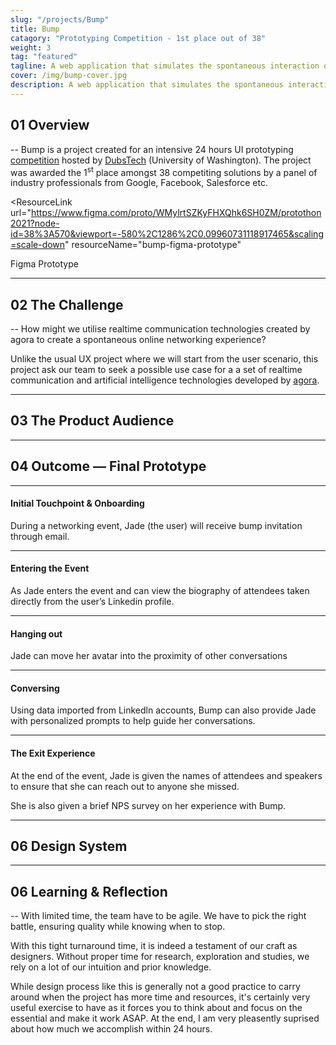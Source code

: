 ```yaml
---
slug: "/projects/Bump"
title: Bump
catagory: "Prototyping Competition - 1st place out of 38"
weight: 3
tag: "featured"
tagline: A web application that simulates the spontaneous interaction of real life networking events virtually.
cover: /img/bump-cover.jpg
description: A web application that simulates the spontaneous interaction of real life networking events virtually.
---
```


## 01 Overview

-- Bump is a project created for an intensive 24 hours UI prototyping [competition](https://www.protothon.info/) hosted by [DubsTech](https://dubstech.org/) (University of Washington). The project was awarded the 1<sup>st</sup> place amongst 38 competiting solutions by a panel of industry professionals from Google, Facebook, Salesforce etc.

<ProjectInfo>
  <ProjectInfoItem fieldName="My Role" value="Prototyping, Visual Design" />
  <ProjectInfoItem
    fieldName="Project Scope"
    value="24 Hours  Prototyping Competition"
  />
  <ProjectInfoItem fieldName="Tools" value="Figma, p5js" />
  <ProjectInfoItem
    fieldName="Team"
    value="David Mai, Sophia Wang, Alvin Leung"
  />
</ProjectInfo>

<ResourceLink
  url="https://www.figma.com/proto/WMylrtSZKyFHXQhk6SH0ZM/protothon2021?node-id=38%3A570&viewport=-580%2C1286%2C0.09960731118917465&scaling=scale-down"
  resourceName="bump-figma-prototype"
>
  Figma Prototype
</ResourceLink>

---

## 02 The Challenge

-- How might we utilise realtime communication technologies created by agora to create a spontaneous online networking experience?

Unlike the usual UX project where we will start from the user scenario, this project ask our team to seek a possible use case for a a set of realtime communication and artificial intelligence technologies developed by [agora](https://www.agora.io/en/).

---

## 03 The Product Audience

<FullImage src="/img/bump/target-customer.jpg" alt="target customer" />
<FullImage src="/img/bump/user-persona.jpg" alt="user persona" />

---

## 04 Outcome — Final Prototype

---

#### Initial Touchpoint & Onboarding

During a networking event, Jade (the user) will receive bump invitation through email.

<InterfaceDemo
  url="https://www.sfu.ca/~kkl64/videos/bump/discover_onboarding.mp4"
  noPadding
/>

---

#### Entering the Event

As Jade enters the event and can view the biography of attendees taken directly from the user’s Linkedin profile.

<InterfaceDemo
  url="https://www.sfu.ca/~kkl64/videos/bump/enter_event.mp4"
  noPadding
/>

---

#### Hanging out

Jade can move her avatar into the proximity of other conversations

<InterfaceDemo
  url="https://www.sfu.ca/~kkl64/videos/bump/join_conversation.mp4"
  noPadding
/>

---

#### Conversing

Using data imported from Linkedln accounts, Bump can also provide Jade with personalized prompts to help guide her conversations.

<InterfaceDemo
  url="https://www.sfu.ca/~kkl64/videos/bump/suggested_prompts.mp4"
  noPadding
/>

---

#### The Exit Experience

At the end of the event, Jade is given the names of attendees and speakers to ensure that she can reach out to anyone she missed.

She is also given a brief NPS survey on her experience with Bump.

<InterfaceDemo url="https://www.sfu.ca/~kkl64/videos/bump/exit.mp4" noPadding />

---

## 06 Design System

<FullImage src="/img/bump/design-system.jpg" noPadding />

---

## 06 Learning & Reflection

-- With limited time, the team have to be agile. We have to pick the right battle, ensuring quality while knowing when to stop.

With this tight turnaround time, it is indeed a testament of our craft as designers. Without proper time for research, exploration and studies, we rely on a lot of our intuition and prior knowledge.

While design process like this is generally not a good practice to carry around when the project has more time and resources, it's certainly very useful exercise to have as it forces you to think about and focus on the essential and make it work ASAP. At the end, I am very pleasently suprised about how much we accomplish within 24 hours.
